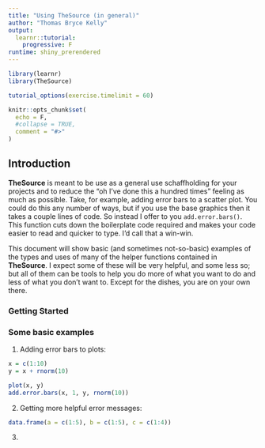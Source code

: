 ```yaml
---
title: "Using TheSource (in general)"
author: "Thomas Bryce Kelly"
output:
  learnr::tutorial:
    progressive: F
runtime: shiny_prerendered
---
```


```r
library(learnr)
library(TheSource)

tutorial_options(exercise.timelimit = 60)

knitr::opts_chunk$set(
  echo = F,
  #collapse = TRUE,
  comment = "#>"
)
```

## Introduction

__TheSource__ is meant to be use as a general use schaffholding for your projects and to reduce the "oh I've done this a hundred times" feeling as much as possible. Take, for example, adding error bars to a scatter plot. You could do this any number of ways, but if you use the base graphics then it takes a couple lines of code. So instead I offer to you `add.error.bars()`. This function cuts down the boilerplate code required and makes your code easier to read and quicker to type. I'd call that a win-win.

This document will show basic (and sometimes not-so-basic) examples of the types and uses of many of the helper functions contained in __TheSource__. I expect some of these will be very helpful, and some less so; but all of them can be tools to help you do more of what you want to do and less of what you don't want to. Except for the dishes, you are on your own there.

###

### Getting Started

### Some basic examples

1. Adding error bars to plots:
``` r
x = c(1:10)
y = x + rnorm(10)

plot(x, y)
add.error.bars(x, 1, y, rnorm(10))
```


2. Getting more helpful error messages:
``` r
data.frame(a = c(1:5), b = c(1:5), c = c(1:4))
```

3. 
